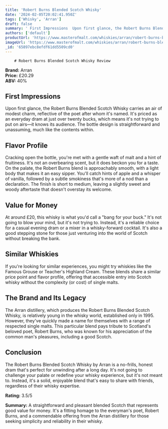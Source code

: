 ```yaml
---
title: 'Robert Burns Blended Scotch Whisky'
date: '2024-02-05T20:02:41.950Z'
tags: ['Whisky', 'Arran']
draft: false
summary: ' First Impressions  Upon first glance, the Robert Burns Blended Scotch Whisky carries an air of modest charm, reflective of the po...'
authors: ['default']
productUrl: 'https://www.masterofmalt.com/whiskies/arran/robert-burns-blended-scotch-whisky/'
imageUrl: 'https://www.masterofmalt.com/whiskies/arran/robert-burns-blended-scotch-whisky.jpg'
_id: '65897ebc8efdf61dd5509cd0'
---
```


        # Robert Burns Blended Scotch Whisky Review

**Brand:** Arran  
**Price:** £20.29  
**ABV:** 40%

## First Impressions

Upon first glance, the Robert Burns Blended Scotch Whisky carries an air of modest charm, reflective of the poet after whom it's named. It's priced as an everyday dram at just over twenty bucks, which means it's not trying to put on airs—it knows its audience. The bottle design is straightforward and unassuming, much like the contents within.

## Flavor Profile

Cracking open the bottle, you're met with a gentle waft of malt and a hint of fruitiness. It's not an overbearing scent, but it does beckon you for a taste. On the palate, the Robert Burns blend is approachably smooth, with a light body that makes it an easy sipper. You'll catch hints of apple and a whisper of vanilla, followed by a subtle smokiness that's more of a nod than a declaration. The finish is short to medium, leaving a slightly sweet and woody aftertaste that doesn't overstay its welcome.

## Value for Money

At around £20, this whisky is what you'd call a "bang for your buck." It's not going to blow your mind, but it's not trying to. Instead, it's a reliable choice for a casual evening dram or a mixer in a whisky-forward cocktail. It's also a good stepping stone for those just venturing into the world of Scotch without breaking the bank.

## Similar Whiskies

If you're looking for similar experiences, you might try whiskies like the Famous Grouse or Teacher's Highland Cream. These blends share a similar price point and flavor profile, offering that accessible entry into Scotch whisky without the complexity (or cost) of single malts.

## The Brand and Its Legacy

The Arran distillery, which produces the Robert Burns Blended Scotch Whisky, is relatively young in the whisky world, established only in 1995. However, they've quickly made a name for themselves with a range of respected single malts. This particular blend pays tribute to Scotland's beloved poet, Robert Burns, who was known for his appreciation of the common man's pleasures, including a good Scotch.

## Conclusion

The Robert Burns Blended Scotch Whisky by Arran is a no-frills, honest dram that's perfect for unwinding after a long day. It's not going to challenge your palate or redefine your whisky experience, but it's not meant to. Instead, it's a solid, enjoyable blend that's easy to share with friends, regardless of their whisky expertise.

**Rating:** 3.5/5

**Summary:** A straightforward and pleasant blended Scotch that represents good value for money. It's a fitting homage to the everyman's poet, Robert Burns, and a commendable offering from the Arran distillery for those seeking simplicity and reliability in their whisky.
